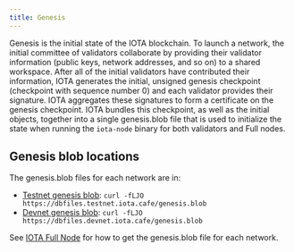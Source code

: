 ```yaml
---
title: Genesis
---
```


Genesis is the initial state of the IOTA blockchain. To launch a network, the initial committee of validators collaborate by providing their validator information (public keys, network addresses, and so on) to a shared workspace. After all of the initial validators have contributed their information, IOTA generates the initial, unsigned genesis checkpoint (checkpoint with sequence number 0) and each validator provides their signature. IOTA aggregates these signatures to form a certificate on the genesis checkpoint. IOTA bundles this checkpoint, as well as the initial objects, together into a single genesis.blob file that is used to initialize the state when running the `iota-node` binary for both validators and Full nodes.

## Genesis blob locations

The genesis.blob files for each network are in:

- [Testnet genesis blob](https://dbfiles.testnet.iota.cafe/genesis.blob):
    `curl -fLJO https://dbfiles.testnet.iota.cafe/genesis.blob`
- [Devnet genesis blob](https://dbfiles.devnet.iota.cafe/genesis.blob):
    `curl -fLJO https://dbfiles.devnet.iota.cafe/genesis.blob`
    
See [IOTA Full Node](iota-full-node/overview.mdx) for how to get the genesis.blob file for each network.
